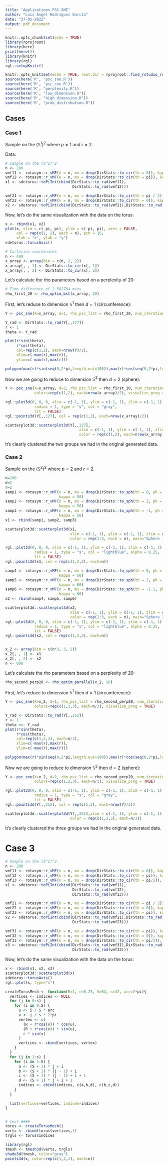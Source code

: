 ```yaml
---
title: "Applications PSC-SNE"
author: "Luis Ángel Rodríguez García"
date: "27-05-2022"
output: pdf_document
---
```


```r
knitr::opts_chunk$set(echo = TRUE)
library(rprojroot)
library(here)
print(here())
library(knitr)
library(rgl)
rgl::setupKnitr()
```

```r
knitr::opts_knit$set(echo = TRUE, root.dir = rprojroot::find_rstudio_root_file())
source(here('R', 'psc_sne.R'))
source(here('R', 'psc_sne.R'))
source(here('R', "perplexity.R"))
source(here('R', "low_dimension.R"))
source(here('R', "high_dimension.R"))
source(here('R', "prob_distribution.R"))
```

## Cases

### Case 1

Sample on the $(\mathbb{S}^1)^2$ where $p=1$ and $r=2$.

Data:

```r
# Sample on the (S^1)^2
n <- 200
vmf11 <- rotasym::r_vMF(n = n, mu = drop(DirStats::to_cir(th = 0)), kappa = 10)
vmf12 <- rotasym::r_vMF(n = n, mu = drop(DirStats::to_cir(th = pi)), kappa = 10)
x1 <- sdetorus::toPiInt(cbind(DirStats::to_rad(vmf11),
                              DirStats::to_rad(vmf12)))

vmf21 <- rotasym::r_vMF(n = n, mu = drop(DirStats::to_cir(th = pi / 2)), kappa = 5)
vmf22 <- rotasym::r_vMF(n = n, mu = drop(DirStats::to_cir(th = 0)), kappa = 5)
x2 <- sdetorus::toPiInt(cbind(DirStats::to_rad(vmf21),DirStats::to_rad(vmf22)))

```

Now, let's do the same visualization with the data on the torus:

```r
x <- rbind(x1, x2)
plot(x, xlim = c(-pi, pi), ylim = c(-pi, pi), axes = FALSE,
     col = rep(c(1, 2), each = n), pch = 16, 
     xlab = "x", ylab = "y")
sdetorus::torusAxis()

```

```r
# Cartesian coordinates
n <- 400
x_array <- array(dim = c(n, 2, 2))
x_array[, , 1] <- DirStats::to_cir(x[, 1])
x_array[, , 2] <- DirStats::to_cir(x[, 2])
```

Let's calculate the rho parameters based on a perplexity of 20:

```r
# Time difference of 2.582784 mins
rho_first_20 <- rho_optim_bst(x_array, 20)
```

First, let's reduce to dimension $\mathbb{S}^1$ then $d=1$ (circumference):

```r
Y <- psc_sne(X=x_array, d=1, rho_psc_list = rho_first_20, num_iteration=125, colors=rep(c(1,2), each=nrow(x_array)/2), visualize_prog = TRUE, check = F)
```

```r
Y_rad <- DirStats::to_rad(Y[,,127])
r <- 1
theta <- Y_rad

plot(r*sin(theta),
     r*cos(theta),
     col=rep(c(1,2), each=nrow(Y)/2),
     xlim=c(-max(r),max(r)),
     ylim=c(-max(r),max(r)))

polygon(max(r)*sin(seq(0,2*pi,length.out=100)),max(r)*cos(seq(0,2*pi,length.out=100)))
```

Now we are going to reduce to dimension $\mathbb{S}^2$ then $d=2$ (sphere):

```r
Y <- psc_sne(X=x_array, d=2, rho_psc_list = rho_first_20, num_iteration=125,
             colors=rep(c(1,2), each=nrow(x_array)/2), visualize_prog = TRUE, eta=100)
```

```r
rgl::plot3d(0, 0, 0, xlim = c(-1, 1), ylim = c(-1, 1), zlim = c(-1, 1),
             radius = 1, type = "s", col = "gray",
             lit = FALSE)
rgl::points3d(Y[,,127], col = rep(c(1,2), each=nrow(x_array)/2))
```

```r
scatterplot3d::scatterplot3d(Y[,,127],
                                 xlim = c(-1, 1), ylim = c(-1, 1), zlim = c(-1, 1),
                                 color = rep(c(1,2), each=nrow(x_array)/2))
```

It's clearly clustered the two groups we had in the original generated data.

### Case 2

Sample on the $(\mathbb{S}^2)^2$ where $p=2$ and $r=2$.


```r
n=200
d=2
r=2
samp1 <- rotasym::r_vMF(n = n, mu = drop(DirStats::to_sph(th = 0, ph = 0.5)),
                        kappa = 50)
samp2 <- rotasym::r_vMF(n = n, mu = drop(DirStats::to_sph(th = 2, ph = -1.5)),
                        kappa = 50)
samp3 <- rotasym::r_vMF(n = n, mu = drop(DirStats::to_sph(th = -1, ph = 0)),
                        kappa = 50)
x1 <- rbind(samp1, samp2, samp3)

scatterplot3d::scatterplot3d(x1,
                             xlim = c(-1, 1), ylim = c(-1, 1), zlim = c(-1, 1),
                             color = rep(1:3, each = n), main="Sphere 1")

rgl::plot3d(0, 0, 0, xlim = c(-1, 1), ylim = c(-1, 1), zlim = c(-1, 1),
             radius = 1, type = "s", col = "lightblue", alpha = 0.25,
             lit = FALSE)
rgl::points3d(x1, col = rep(c(1,2,3), each=n))

samp4 <- rotasym::r_vMF(n = n, mu = drop(DirStats::to_sph(th = 0, ph = 0.55)),
                        kappa = 60)
samp5 <- rotasym::r_vMF(n = n, mu = drop(DirStats::to_sph(th = 2, ph = -1.41)),
                        kappa = 60)
samp6 <- rotasym::r_vMF(n = n, mu = drop(DirStats::to_sph(th = -1.1, ph = 0.05)),
                        kappa = 60)
x2 <- rbind(samp4, samp5, samp6)

scatterplot3d::scatterplot3d(x2,
                             xlim = c(-1, 1), ylim = c(-1, 1), zlim = c(-1, 1),
                             color = rep(1:3, each = n), main="Sphere 2")
rgl::plot3d(0, 0, 0, xlim = c(-1, 1), ylim = c(-1, 1), zlim = c(-1, 1),
             radius = 1, type = "s", col = "lightblue", alpha = 0.25,
             lit = FALSE)
rgl::points3d(x2, col = rep(c(1,2,3), each=n))


x_2 <- array(dim = c(n*3, 3, 2))
x_2[, , 1] <- x1
x_2[, , 2] <- x2
n <- 600
```

Let's calculate the rho parameters based on a perplexity of 20:

```r
rho_second_perp20 <- rho_optim_parallel(x_2, 20)
```

First, let's reduce to dimension $\mathbb{S}^1$ then $d=1$ (circumference):

```r
Y <- psc_sne(X=x_2, d=1, rho_psc_list = rho_second_perp20, num_iteration=250, eta=75,
             colors=rep(c(1,2,3), each=n/3), visualize_prog = TRUE)
```

```r
Y_rad <- DirStats::to_rad(Y[,,252])
r <- 1
theta <<- Y_rad
plot(r*sin(theta),
     r*cos(theta),
     col=rep(c(1,2,3), each=n/3),
     xlim=c(-max(r),max(r)),
     ylim=c(-max(r),max(r)))

polygon(max(r)*sin(seq(0,2*pi,length.out=100)),max(r)*cos(seq(0,2*pi,length.out=100)))
```

Now we are going to reduce to dimension $\mathbb{S}^2$ then $d=2$ (sphere):

```r
Y <- psc_sne(X=x_2, d=2, rho_psc_list = rho_second_perp20, num_iteration=250, eta=75,
             colors=rep(c(1,2,3), each=n/3), visualize_prog = TRUE)
```

```r
rgl::plot3d(0, 0, 0, xlim = c(-1, 1), ylim = c(-1, 1), zlim = c(-1, 1),
             radius = 1, type = "s", col = "gray",
             lit = FALSE)
rgl::points3d(Y[,,252], col = rep(c(1,2), each=nrow(Y)/2))

```

```r
scatterplot3d::scatterplot3d(Y[,,252],xlim = c(-1, 1), ylim = c(-1, 1), zlim = c(-1, 1), 
                             color = rep(c(1,2,3), each=n/3))
```

It's clearly clustered the three groups we had in the original generated data.


# Case 3

```r
# Sample on the (S^1)^2
n <- 200
vmf11 <- rotasym::r_vMF(n = n, mu = drop(DirStats::to_cir(th = 0)), kappa = 10)
vmf12 <- rotasym::r_vMF(n = n, mu = drop(DirStats::to_cir(th = pi)), kappa = 10)
vmf13 <- rotasym::r_vMF(n = n, mu = drop(DirStats::to_cir(th = pi/2)), kappa = 10)
x1 <- sdetorus::toPiInt(cbind(DirStats::to_rad(vmf11),
                              DirStats::to_rad(vmf12),
                              DirStats::to_rad(vmf13)))

vmf21 <- rotasym::r_vMF(n = n, mu = drop(DirStats::to_cir(th = pi / 2)), kappa = 5)
vmf22 <- rotasym::r_vMF(n = n, mu = drop(DirStats::to_cir(th = 0)), kappa = 5)
vmf23 <- rotasym::r_vMF(n = n, mu = drop(DirStats::to_cir(th = pi)), kappa = 5)
x2 <- sdetorus::toPiInt(cbind(DirStats::to_rad(vmf21),DirStats::to_rad(vmf22), 
                              DirStats::to_rad(vmf23)))

vmf31 <- rotasym::r_vMF(n = n, mu = drop(DirStats::to_cir(th = pi)), kappa = 30)
vmf32 <- rotasym::r_vMF(n = n, mu = drop(DirStats::to_cir(th = 0)), kappa = 30)
vmf33 <- rotasym::r_vMF(n = n, mu = drop(DirStats::to_cir(th = pi/2)), kappa = 30)
x3 <- sdetorus::toPiInt(cbind(DirStats::to_rad(vmf31),DirStats::to_rad(vmf32), 
                              DirStats::to_rad(vmf33)))

```

Now, let's do the same visualization with the data on the torus:

```r
x <- rbind(x1, x2, x3)
scatterplot3d::scatterplot3d(x)
sdetorus::torusAxis()
rgl::plot(x, type="s")
```

```r
createTorusMesh <- function(R=1, r=0.25, S=64, s=32, arc=2*pi){
  vertices <- indices <- NULL
  for (j in 0:s) {
    for (i in 0:S) {
      u <- i / S * arc
      v <- j / s * 2*pi
      vertex <- c(
        (R + r*cos(v)) * cos(u),
        (R + r*cos(v)) * sin(u),
        r * sin(v)
      )
      vertices <- cbind(vertices, vertex)
    }
  }
  for (j in 1:s) {
    for (i in 1:S) {
      a <- (S + 1) * j + i 
      b <- (S + 1) * (j - 1) + i 
      c <- (S + 1) * (j - 1) + i + 1
      d <- (S + 1) * j + i + 1
      indices <- cbind(indices, c(a,b,d), c(b,c,d))
    }
  }

  list(vertices=vertices, indices=indices)  
}


# test ####
torus <- createTorusMesh()
verts <- rbind(torus$vertices,1)
trgls <- torus$indices

library(rgl)
tmesh <- tmesh3d(verts, trgls)
shade3d(tmesh, color="gray")
points3d(x, color=rep(c(1,2,3), each=n))
```

